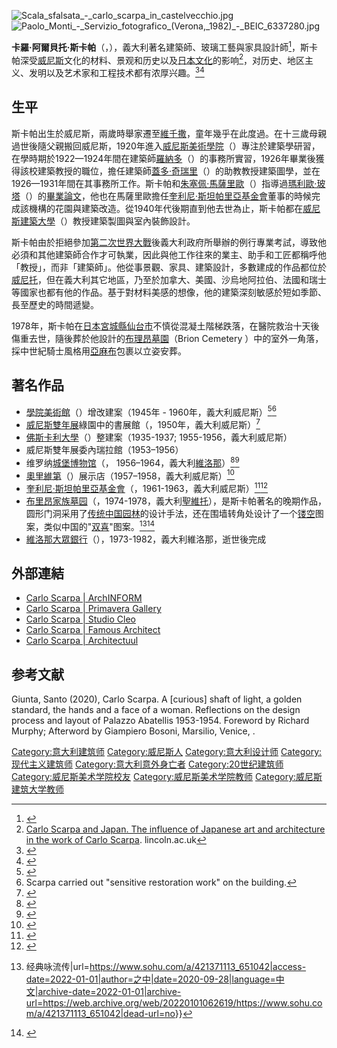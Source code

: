 {{noteTA
|T=zh-tw:卡羅·斯卡帕; zh-cn:卡洛·斯卡帕; zh-hk:卡羅·史卡帕;
|1=zh-tw:斯卡帕; zh-cn:斯卡帕; zh-hk:史卡帕;
}}

{{Infobox architect
|image                = Carlo Scarpa 1954.jpg
|image_size           =
|caption              = 卡羅·斯卡帕，1954年攝於[[威尼斯|威尼斯]]
|name                 = 卡羅·斯卡帕
| birth_name            ={{lang|it|Carlo Scarpa}}
|nationality          = {{ITA}}
|birth_date           = {{birth date|mf=yes|1906|6|2}}
|birth_place          = {{ITA}} [[威尼斯|威尼斯]]
|death_date           = {{death date and age|mf=yes|1978|11|28|1906|6|2}}
|death_place          = {{JPN}} [[宮城縣|宮城縣]][[仙台市|仙台市]]
|signature            = 
|significant_buildings=義大利 [[維洛那|維洛那]]的[[老城堡_(維羅納)|古堡美術館]]<br />義大利 [[阿爾蒂沃萊|阿爾蒂沃萊]] [[聖維托|聖維托]]鎮的[[布理翁墓園|布理翁墓園]]<br />義大利 [[波薩尼奧|波薩尼奧]]的[[卡諾瓦石膏像博物館|卡諾瓦石膏像博物館]]（{{lang|it|Gipsoteca canoviana}}）<br />義大利 [[威尼斯|威尼斯]][[奎利尼·斯坦帕里亞基金會|奎利尼·斯坦帕里亞基金會]]
}}
[[File:Scala_sfalsata_-_carlo_scarpa_in_castelvecchio.jpg|thumb]]
[[File:Paolo_Monti_-_Servizio_fotografico_(Verona,_1982)_-_BEIC_6337280.jpg|thumb]]

'''卡羅·阿爾貝托·斯卡帕'''（{{lang-it|Carlo Alberto Scarpa}}，{{bd|1906年|6月2日|1978年|11月28日}}），義大利著名建築師、玻璃工藝與家具設計師<ref>{{cite news|last1=Smith|first1=Roberta|title=Clear, Opaque and Oh, So Delizioso 'Venetian Glass by Carlo Scarpa' at the Met|url=https://www.nytimes.com/2013/12/06/arts/design/venetian-glass-by-carlo-scarpa-at-the-met.html?_r=0|newspaper=The New York Times|date=2013-12-05|accessdate=2022-01-01|archive-date=2022-01-01|archive-url=https://web.archive.org/web/20220101061525/https://www.nytimes.com/2013/12/06/arts/design/venetian-glass-by-carlo-scarpa-at-the-met.html?_r=0|dead-url=no}}</ref>，斯卡帕深受[[威尼斯|威尼斯]]文化的材料、景观和历史以及[[日本文化|日本文化]]的影响<ref>[https://web.archive.org/web/20120113050611/http://visit.lincoln.ac.uk/C18/C9/CDL/default.aspx Carlo Scarpa and Japan. The influence of Japanese  art and architecture in the work of Carlo Scarpa]. lincoln.ac.uk</ref>，对历史、地区主义、发明以及艺术家和工程技术都有浓厚兴趣。<ref>{{cite book|last1=Albertini|first1=Bianca|last2=Bagnoli|first2=Alessandro|title=Carlo Scarpa: Architecture in Details.|date=1988|publisher=Cambridge, Massachusetts: MIT Press|isbn=0262011077}}</ref><ref>{{cite book|last1=Barovier|first1=Marina|title=Carlo Scarpa: I Vetri Di Murano 1927-1947.|date=1991|publisher=Venezia : Il cardo|oclc=26484061}}</ref>

== 生平 ==
斯卡帕出生於威尼斯，兩歲時舉家遷至[[維琴察|維千撒]]，童年幾乎在此度過。在十三歲母親過世後隨父親搬回威尼斯，1920年進入[[威尼斯美術學院|威尼斯美術學院]]（{{lang|it|Accademia di Belle Arti di Venezia}}）專注於建築學研習，在學時期於1922—1924年間在建築師[[羅納多|羅納多]]（{{lang|it|Vincenzo Rinaldo}}）的事務所實習，1926年畢業後獲得該校建築教授的職位，擔任建築師[[蓋多·奇瑞里|蓋多·奇瑞里]]（{{lang|it|Guido Cirilli}}）的助教教授建築圖學，並在1926—1931年間在其事務所工作。斯卡帕和[[朱塞佩·馬薩里歐|朱塞佩·馬薩里歐]]（{{lang|it|Giuseppe Mazzariol}}）指導過[[瑪利歐·玻塔|瑪利歐·玻塔]]（{{lang|it|Mario Botta}}）的[[畢業論文|畢業論文]]，他也在馬薩里歐擔任[[奎利尼·斯坦帕里亞基金會|奎利尼·斯坦帕里亞基金會]]董事的時候完成該機構的花園與建築改造。從1940年代後期直到他去世為止，斯卡帕都在[[威尼斯建築大學|威尼斯建築大學]]（{{lang|it|Università Iuav di Venezia}}）教授建築製圖與室內裝飾設計。

斯卡帕由於拒絕參加[[第二次世界大戰|第二次世界大戰]]後義大利政府所舉辦的例行專業考試，導致他必須和其他建築師合作才可執業，因此與他工作往來的業主、助手和工匠都稱呼他「教授」，而非「建築師」。他從事景觀、家具、建築設計，多數建成的作品都位於[[威尼托|威尼托]]，但在義大利其它地區，乃至於加拿大、美國、沙烏地阿拉伯、法國和瑞士等國家也都有他的作品。基于對材料美感的想像，他的建築深刻敏感於短如季節、長至歷史的時間遞變。

1978年，斯卡帕在[[日本|日本]][[宮城縣|宮城縣]][[仙台市|仙台市]]不慎從混凝土階梯跌落，在醫院救治十天後傷重去世，隨後葬於他設計的[[Brion_Cemetery|布理昂墓園]]（Brion Cemetery ）中的室外一角落，採中世紀騎士風格用[[亞麻布|亞麻布]]包裹以立姿安葬。

== 著名作品 ==
*[[學院美術館|學院美術館]]（{{lang|it|Gallerie dell'Accademia}}）增改建案（1945年 - 1960年，義大利威尼斯）<ref>{{cite web|title=Carlo Scarpa : opera completa|url=http://primo.getty.edu/primo_library/libweb/action/dlDisplay.do?vid=GRI&afterPDS=true&institution=01GRI&docId=GETTY_ALMA21137312200001551|date=1984|website=Getty Search Gateway|publisher=Milano : Electa|last1=Dal Co|first1=Francesco|last2=Mazzariol|first2=Giuseppe}}</ref><ref>Scarpa carried out "sensitive restoration work" on the building.{{cite web|title=Carlo Scarpa, Architect|url=http://www.understandingitaly.com/people/scarpa.html|accessdate=2017-01-17|publisher=understandingitaly.com}}</ref>
*[[威尼斯雙年展|威尼斯雙年展]]綠園中的書展館（{{lang|it|Padiglione del Libro}}，1950年，義大利威尼斯）<ref>{{cite web|title=Collezioni XX secolo torna indietro Padiglione del libro d'arte, Giardini di Castello|url=http://maxxisearch.fondazionemaxxi.it/maxxi/collezionixx/XX/scheda/IT-MAXXI-AR0001-0001839|access-date=2015-09-27|date=1950|website=MAXXI|archive-url=https://web.archive.org/web/20150928152431/http://maxxisearch.fondazionemaxxi.it/maxxi/collezionixx/XX/scheda/IT-MAXXI-AR0001-0001839#|archive-date=2015-09-28|last1=Museo Nazionale della Arti Dell XXI Secolo|url-status=dead}}</ref>
*[[佛斯卡利大學|佛斯卡利大學]]（{{lang|it|Università Ca' Foscari}}）整建案（1935-1937; 1955-1956，義大利威尼斯）
*威尼斯雙年展委內瑞拉館（1953–1956）
*维罗纳[[城堡博物馆|城堡博物馆]]（{{lang|it|Museo di Castelvecchio}}， 1956–1964，義大利[[維洛那|維洛那]]）<ref>{{cite web|title=Carlo Scarpa and the Castelvecchio|url=http://primo.getty.edu/primo_library/libweb/action/dlDisplay.do?vid=GRI&afterPDS=true&institution=01GRI&docId=GETTY_ALMA21131832910001551|date=1990|publisher=London ; Boston : Butterworth Architecture, 1990.|last1=Murphy|first1=Richard}}</ref><ref>{{cite web|title=L'ampliamento di Scarpa al Museo di Possagno|url=http://www.museocanova.it/index.php?lang=en|website=Museo Canova|access-date=2022-01-01|archive-date=2018-03-02|archive-url=https://web.archive.org/web/20180302202447/http://www.museocanova.it/index.php?lang=en|dead-url=no}}</ref>
*[[奧里維第|奧里維第]]（{{lang|it|Negozio Olivetti}}）展示店（1957–1958，義大利威尼斯）<ref>{{cite web|title=Negozio Olivetti, Procuratie vecchie, piazza S. Marco, Venezia, 1957 – 1958|url=http://primo.getty.edu/primo_library/libweb/action/dlDisplay.do?vid=GRI&afterPDS=true&institution=01GRI&docId=GETTY_ALMA21137312200001551|date=1984|website=Getty Search Gateway|publisher=Milano : Electa|last1=Camerlengo|first1=Lia|page=120}}</ref>
*[[奎利尼·斯坦帕里亞基金會|奎利尼·斯坦帕里亞基金會]]（{{lang|it|Fondazione Querini Stampalia}}，1961-1963，義大利威尼斯）<ref>{{cite web|title=Carlo Scarpa|url=http://www.querinistampalia.org/eng/contemporary/architecture/carlo_scarpa.php|website=Fondazione Querini Stampalia|access-date=2022-01-01|archive-date=2022-01-01|archive-url=https://web.archive.org/web/20220101063114/http://www.querinistampalia.org/eng/contemporary/architecture/carlo_scarpa.php|dead-url=no}}</ref><ref>{{cite web|title=Querini Stampalia Foundation : Carlo Scarpa|url=http://primo.getty.edu/primo_library/libweb/action/dlDisplay.do?vid=GRI&afterPDS=true&institution=01GRI&docId=GETTY_ALMA21120910580001551|date=1993|website=Getty Search Gateway|publisher=London : Phaidon|last1=Murphy|first1=Richard}}</ref>
*[[布里昂家族墓园|布里昂家族墓园]]（{{lang|it|Tomba Brion}}，1974-1978，義大利[[聖維托|聖維托]]），是斯卡帕著名的晚期作品，圆形门洞采用了[[中國園林|传统中国园林]]的设计手法，还在围墙转角处设计了一个[[镂空|镂空]]图案，类似中国的"[[双喜|双喜]]"图案。<ref>{{Cite web|title=斯卡帕 {{!}} 经典咏流传|url=https://www.sohu.com/a/421371113_651042|access-date=2022-01-01|author=之中|date=2020-09-28|language=中文|archive-date=2022-01-01|archive-url=https://web.archive.org/web/20220101062619/https://www.sohu.com/a/421371113_651042|dead-url=no}}</ref><ref>{{cite web|title=Carlo Scarpa : the other city : the architect's working method as shown by the Brion cemetery in San Vito d'Altivole|url=http://primo.getty.edu/primo_library/libweb/action/dlDisplay.do?vid=GRI&afterPDS=true&institution=01GRI&docId=GETTY_ALMA21123142520001551|date=1989|website=Getty Search Gateway|publisher=Berlin : Ernst & Sohn|last1=Duboy|first1=Phillipe|last2=Noever|first2=Peter|last3=Noever|first3=editor, Peter}}</ref>
*[[維洛那大眾銀行|維洛那大眾銀行]]（{{lang|it|Banca Popolare di Verona}}），1973-1982，義大利維洛那，逝世後完成

== 外部連結 ==
* [http://eng.archinform.net/arch/4.htm Carlo Scarpa | ArchINFORM]
* [https://web.archive.org/web/20160414195132/http://primaveragallery.com/biography/scarpa-bio Carlo Scarpa | Primavera Gallery]
* [http://www.studiocleo.com/gallerie/scarpa/scarpapage.html Carlo Scarpa | Studio Cleo] {{Wayback|url=http://www.studiocleo.com/gallerie/scarpa/scarpapage.html |date=20210211180146 }}
* [http://architect.architecture.sk/carlo-scarpa-architect/carlo-scarpa-architect.php Carlo Scarpa | Famous Architect]{{Wayback|url=http://architect.architecture.sk/carlo-scarpa-architect/carlo-scarpa-architect.php |date=20141215111351 }}
* [http://architectuul.com/architect/carlo-scarpa Carlo Scarpa | Architectuul] {{Wayback|url=http://architectuul.com/architect/carlo-scarpa |date=20201125120550 }}

== 参考文献 ==
{{Reflist}}Giunta, Santo (2020), Carlo Scarpa. A [curious] shaft of light, a golden standard, the hands and a face of a woman. Reflections on the design process and layout of Palazzo Abatellis 1953-1954. Foreword by Richard Murphy; Afterword by Giampiero Bosoni, Marsilio, Venice, {{ISBN|978-88-297-0654-9}}.<references />{{Authority control}}
[[Category:意大利建筑师|Category:意大利建筑师]]
[[Category:威尼斯人|Category:威尼斯人]]
[[Category:意大利设计师|Category:意大利设计师]]
[[Category:现代主义建筑师|Category:现代主义建筑师]]
[[Category:意大利意外身亡者|Category:意大利意外身亡者]]
[[Category:20世纪建筑师|Category:20世纪建筑师]]
[[Category:威尼斯美术学院校友|Category:威尼斯美术学院校友]]
[[Category:威尼斯美术学院教师|Category:威尼斯美术学院教师]]
[[Category:威尼斯建筑大学教师|Category:威尼斯建筑大学教师]]